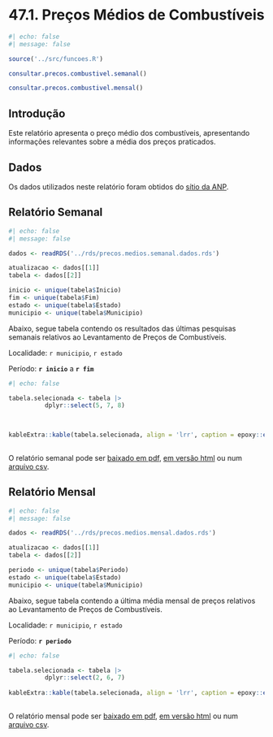 
# 47.1. Preços Médios de Combustíveis


```r
#| echo: false
#| message: false

source('../src/funcoes.R')

consultar.precos.combustivel.semanal()

consultar.precos.combustivel.mensal()

```


## Introdução

Este relatório apresenta o preço médio dos combustíveis, apresentando informações relevantes sobre a média dos preços praticados.

## Dados

Os dados utilizados neste relatório foram obtidos do [sítio da ANP](https://www.gov.br/anp/pt-br/assuntos/precos-e-defesa-da-concorrencia/precos/precos-revenda-e-de-distribuicao-combustiveis/serie-historica-do-levantamento-de-precos).


## Relatório Semanal

```r
#| echo: false
#| message: false

dados <- readRDS('../rds/precos.medios.semanal.dados.rds')

atualizacao <- dados[[1]]
tabela <- dados[[2]]

inicio <- unique(tabela$Inicio)
fim <- unique(tabela$Fim)
estado <- unique(tabela$Estado)
municipio <- unique(tabela$Municipio)

```

Abaixo, segue tabela contendo os resultados das últimas pesquisas semanais relativos ao Levantamento de Preços de Combustíveis.

Localidade: `r municipio`, `r estado`

Período: **`r inicio`** a **`r fim`**

```r
#| echo: false

tabela.selecionada <- tabela |>
          dplyr::select(5, 7, 8)
          


kableExtra::kable(tabela.selecionada, align = 'lrr', caption = epoxy::epoxy('Atualizado em {atualizacao}'))
  

```

O relatório semanal pode ser [baixado em pdf](../saida/precos.medios.semanal.pdf), [em versão html](../saida/precos.medios.semanal.html) ou num [arquivo csv](../saida/precos.medios.semanal.csv).

## Relatório Mensal



```r
#| echo: false
#| message: false

dados <- readRDS('../rds/precos.medios.mensal.dados.rds')

atualizacao <- dados[[1]]
tabela <- dados[[2]]

periodo <- unique(tabela$Periodo)
estado <- unique(tabela$Estado)
municipio <- unique(tabela$Municipio)

```


Abaixo, segue tabela contendo a última média mensal de preços relativos ao Levantamento de Preços de Combustíveis.

Localidade: `r municipio`, `r estado`

Período: **`r periodo`**

```r
#| echo: false

tabela.selecionada <- tabela |>
          dplyr::select(2, 6, 7)
          
kableExtra::kable(tabela.selecionada, align = 'lrr', caption = epoxy::epoxy('Atualizado em {atualizacao}'))
  

```

O relatório mensal pode ser [baixado em pdf](../saida/precos.medios.mensal.pdf), [em versão html](../saida/precos.medios.mensal.html) ou num [arquivo csv](../saida/precos.medios.mensal.csv).
